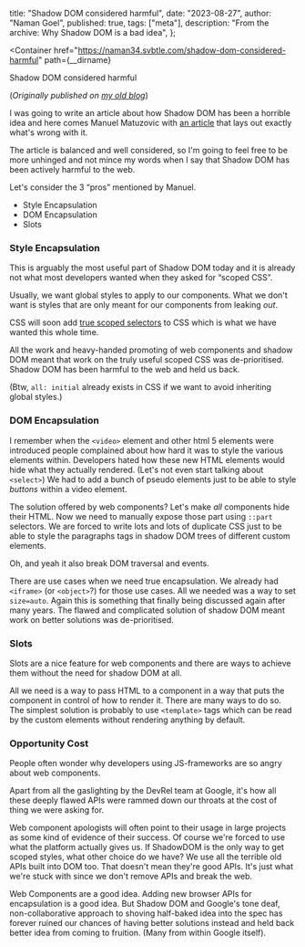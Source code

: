   title: "Shadow DOM considered harmful",
  date: "2023-08-27",
  author: "Naman Goel",
  published: true,
  tags: ["meta"],
  description: "From the archive: Why Shadow DOM is a bad idea",
};



<Container
  href="https://naman34.svbtle.com/shadow-dom-considered-harmful"
  path={__dirname}
>
  <Word scale={122}>Shadow</Word>
  <Word scale={63}>DOM</Word>
  <Word scale={168}>considered</Word>
  <Word scale={128}>harmful</Word>
</Container>

(_Originally published on [my old blog](https://naman34.svbtle.com/shadow-dom-considered-harmful)_)

I was going to write an article about how Shadow DOM has been a horrible idea and here comes Manuel Matuzovic with [an article](https://www.matuzo.at/blog/2023/pros-and-cons-of-shadow-dom/) that lays out exactly what's wrong with it.

The article is balanced and well considered, so I'm going to feel free to be more unhinged and not mince my words when I say that Shadow DOM has been actively harmful to the web.

Let's consider the 3 “pros” mentioned by Manuel.

- Style Encapsulation
- DOM Encapsulation
- Slots

### Style Encapsulation

This is arguably the most useful part of Shadow DOM today and it is already not what most developers wanted when they asked for “scoped CSS”.

Usually, we want global styles to apply to our components. What we don't want is styles that are only meant for our components from leaking _out_.

CSS will soon add [true scoped selectors](https://www.bram.us/2023/08/22/a-quick-introduction-to-css-scope/) to CSS which is what we have wanted this whole time.

All the work and heavy-handed promoting of web components and shadow DOM meant that work on the truly useful scoped CSS was de-prioritised. Shadow DOM has been harmful to the web and held us back.

(Btw, `all: initial` already exists in CSS if we want to avoid inheriting global styles.)

### DOM Encapsulation

I remember when the `<video>` element and other html 5 elements were introduced people complained about how hard it was to style the various elements within.
Developers hated how these new HTML elements would hide what they actually rendered. (Let's not even start talking about `<select>`)
We had to add a bunch of pseudo elements just to be able to style _buttons_ within a video element.

The solution offered by web components? Let's make _all_ components hide their HTML. Now we need to manually expose those part using `::part` selectors. We are forced to write lots and lots of duplicate CSS just to be able to style the paragraphs tags in shadow DOM trees of different custom elements.

Oh, and yeah it also break DOM traversal and events.

There are use cases when we need true encapsulation. We already had `<iframe>` (or `<object>`?) for those use cases. All we needed was a way to set `size=auto`. Again this is something that finally being discussed again after many years. The flawed and complicated solution of shadow DOM meant work on better solutions was de-prioritised.

### Slots

Slots are a nice feature for web components and there are ways to achieve them without the need for shadow DOM at all.

All we need is a way to pass HTML to a component in a way that puts the component in control of how to render it. There are many ways to do so. The simplest solution is probably to use `<template>` tags which can be read by the custom elements without rendering anything by default.

### Opportunity Cost

People often wonder why developers using JS-frameworks are so angry about web components.

Apart from all the gaslighting by the DevRel team at Google, it's how all these deeply flawed APIs were rammed down our throats at the cost of thing we were asking for.

Web component apologists will often point to their usage in large projects as some kind of evidence of their success. Of course we're forced to use what the platform actually gives us. If ShadowDOM is the only way to get scoped styles, what other choice do we have?
We use all the terrible old APIs built into DOM too. That doesn't mean they're good APIs. It's just what we're stuck with since we don't remove APIs and break the web.

Web Components are a good idea. Adding new browser APIs for encapsulation is a good idea. But Shadow DOM and Google's tone deaf, non-collaborative approach to shoving half-baked idea into the spec has forever ruined our chances of having better solutions instead and held back better idea from coming to fruition. (Many from within Google itself).
